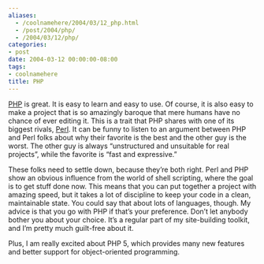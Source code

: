 ```yaml
---
aliases:
  - /coolnamehere/2004/03/12_php.html
  - /post/2004/php/
  - /2004/03/12/php/
categories:
- post
date: 2004-03-12 00:00:00-08:00
tags:
- coolnamehere
title: PHP
---
```


[PHP](http://www.php.net/) is great. It is easy to learn and easy to
use. Of course, it is also easy to make a project that is so amazingly
baroque that mere humans have no chance of ever editing it. This is a
trait that PHP shares with one of its biggest rivals,
[Perl](/tags/perl/). It can be funny to listen to an argument between
PHP and Perl folks about why their favorite is the best and the other
guy is the worst. The other guy is always “unstructured and unsuitable
for real projects”, while the favorite is “fast and expressive.”

These folks need to settle down, because they’re both right. Perl and
PHP show an obvious influence from the world of shell scripting, where
the goal is to get stuff done now. This means that you can put together
a project with amazing speed, but it takes a lot of discipline to keep
your code in a clean, maintainable state. You could say that about lots
of languages, though. My advice is that you go with PHP if that’s your
preference. Don’t let anybody bother you about your choice. It’s a
regular part of my site-building toolkit, and I’m pretty much guilt-free
about it.

Plus, I am really excited about PHP 5, which provides many new features
and better support for object-oriented programming.
